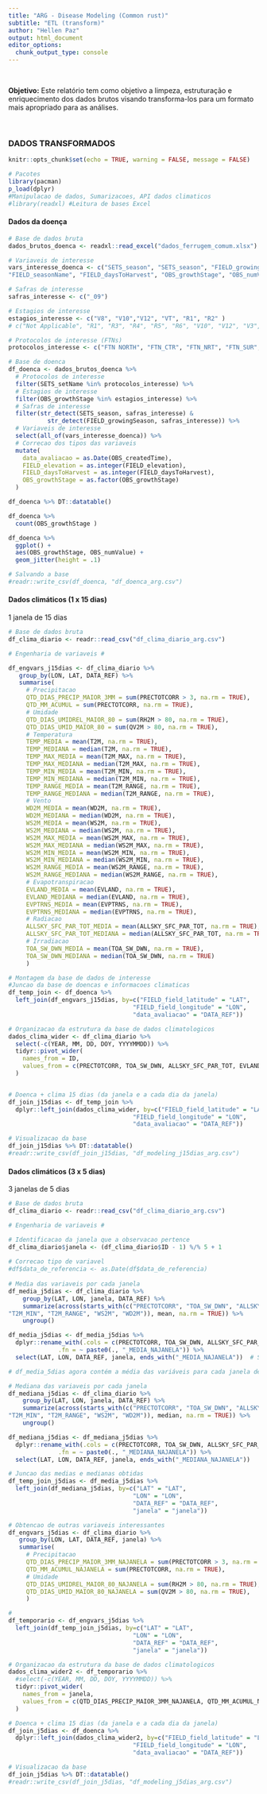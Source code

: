 ```yaml
---
title: "ARG - Disease Modeling (Common rust)"
subtitle: "ETL (transform)"
author: "Hellen Paz"
output: html_document
editor_options: 
  chunk_output_type: console
---
```


\

**Objetivo:** Este relatório tem como objetivo a limpeza, estruturação e enriquecimento dos dados brutos visando transforma-los para um formato mais apropriado para as análises.

\

### DADOS TRANSFORMADOS {.tabset}

```r
knitr::opts_chunk$set(echo = TRUE, warning = FALSE, message = FALSE)

# Pacotes
library(pacman)
p_load(dplyr)
#Manipulacao de dados, Sumarizacoes, API dados climaticos
#library(readxl) #Leitura de bases Excel

```

#### Dados da doença

```r
# Base de dados bruta
dados_brutos_doenca <- readxl::read_excel("dados_ferrugem_comum.xlsx")

# Variaveis de interesse
vars_interesse_doenca <- c("SETS_season", "SETS_season", "FIELD_growingSeason", "FIELD_locationName", "FIELD_State", "FIELD_County", "FIELD_Location", "FIELD_field_longitude", "FIELD_field_latitude", "FIELD_previousCrop", "FIELD_tillageMethod", "FIELD_elevation", "FIELD_isIrrigated", "FIELD_pipeline", 
"FIELD_seasonName", "FIELD_daysToHarvest", "OBS_growthStage", "OBS_numValue", "OBS_createdTime")

# Safras de interesse
safras_interesse <- c("_09")

# Estagios de interesse 
estagios_interesse <- c("V8", "V10","V12", "VT", "R1", "R2" )
# c("Not Applicable", "R1", "R3", "R4", "R5", "R6", "V10", "V12", "V3", "V5", "V6", "V7", "V8", "VT")

# Protocolos de interesse (FTNs) 
protocolos_interesse <- c("FTN NORTH", "FTN_CTR", "FTN_NRT", "FTN_SUR", "FTNNORTE", "FTNSUBTR", "FTNSUR", "FTNTEMPA1", "FTNTEMPA2", "FTNTEMPA3", "FTNTEMPL", "GEOFTNA", "GEOFTNB", "GEOFTNM", "GEOFTNTAP", "GEOFTNTBP", "GEOFTNTMP", "PRECOZ1FS", "PRECOZ2FS", "PRECOZ3FS", "STGEOFTNA", "STGEOFTNB", "STGEOFTNM")

# Base de doenca
df_doenca <- dados_brutos_doenca %>% 
  # Protocolos de interesse
  filter(SETS_setName %in% protocolos_interesse) %>% 
  # Estagios de interesse
  filter(OBS_growthStage %in% estagios_interesse) %>% 
  # Safras de interesse
  filter(str_detect(SETS_season, safras_interesse) & 
           str_detect(FIELD_growingSeason, safras_interesse)) %>% 
  # Variaveis de interesse
  select(all_of(vars_interesse_doenca)) %>% 
  # Correcao dos tipos das variaveis
  mutate(
    data_avaliacao = as.Date(OBS_createdTime),
    FIELD_elevation = as.integer(FIELD_elevation),
    FIELD_daysToHarvest = as.integer(FIELD_daysToHarvest),
    OBS_growthStage = as.factor(OBS_growthStage)
  )  

df_doenca %>% DT::datatable()

df_doenca %>% 
  count(OBS_growthStage ) 

df_doenca %>% 
  ggplot() + 
  aes(OBS_growthStage, OBS_numValue) + 
  geom_jitter(height = .1)

# Salvando a base
#readr::write_csv(df_doenca, "df_doenca_arg.csv")
```

#### Dados climáticos (1 x 15 dias)

1 janela de 15 dias

```r
# Base de dados bruta
df_clima_diario <- readr::read_csv("df_clima_diario_arg.csv")

# Engenharia de variaveis #

df_engvars_j15dias <- df_clima_diario %>%
   group_by(LON, LAT, DATA_REF) %>%
   summarise(
     # Precipitacao
     QTD_DIAS_PRECIP_MAIOR_3MM = sum(PRECTOTCORR > 3, na.rm = TRUE),
     QTD_MM_ACUMUL = sum(PRECTOTCORR, na.rm = TRUE),
     # Umidade
     QTD_DIAS_UMIDREL_MAIOR_80 = sum(RH2M > 80, na.rm = TRUE),
     QTD_DIAS_UMID_MAIOR_80 = sum(QV2M > 80, na.rm = TRUE),
     # Temperatura
     TEMP_MEDIA = mean(T2M, na.rm = TRUE),
     TEMP_MEDIANA = median(T2M, na.rm = TRUE),
     TEMP_MAX_MEDIA = mean(T2M_MAX, na.rm = TRUE),
     TEMP_MAX_MEDIANA = median(T2M_MAX, na.rm = TRUE),
     TEMP_MIN_MEDIA = mean(T2M_MIN, na.rm = TRUE),
     TEMP_MIN_MEDIANA = median(T2M_MIN, na.rm = TRUE),
     TEMP_RANGE_MEDIA = mean(T2M_RANGE, na.rm = TRUE),
     TEMP_RANGE_MEDIANA = median(T2M_RANGE, na.rm = TRUE),
     # Vento
     WD2M_MEDIA = mean(WD2M, na.rm = TRUE),
     WD2M_MEDIANA = median(WD2M, na.rm = TRUE),
     WS2M_MEDIA = mean(WS2M, na.rm = TRUE),
     WS2M_MEDIANA = median(WS2M, na.rm = TRUE),
     WS2M_MAX_MEDIA = mean(WS2M_MAX, na.rm = TRUE),
     WS2M_MAX_MEDIANA = median(WS2M_MAX, na.rm = TRUE),
     WS2M_MIN_MEDIA = mean(WS2M_MIN, na.rm = TRUE),
     WS2M_MIN_MEDIANA = median(WS2M_MIN, na.rm = TRUE),
     WS2M_RANGE_MEDIA = mean(WS2M_RANGE, na.rm = TRUE),
     WS2M_RANGE_MEDIANA = median(WS2M_RANGE, na.rm = TRUE),
     # Evapotranspiracao
     EVLAND_MEDIA = mean(EVLAND, na.rm = TRUE),
     EVLAND_MEDIANA = median(EVLAND, na.rm = TRUE),
     EVPTRNS_MEDIA = mean(EVPTRNS, na.rm = TRUE),
     EVPTRNS_MEDIANA = median(EVPTRNS, na.rm = TRUE),
     # Radiacao
     ALLSKY_SFC_PAR_TOT_MEDIA = mean(ALLSKY_SFC_PAR_TOT, na.rm = TRUE),
     ALLSKY_SFC_PAR_TOT_MEDIANA = median(ALLSKY_SFC_PAR_TOT, na.rm = TRUE),
     # Irradiacao
     TOA_SW_DWN_MEDIA = mean(TOA_SW_DWN, na.rm = TRUE),
     TOA_SW_DWN_MEDIANA = median(TOA_SW_DWN, na.rm = TRUE)
     )

# Montagem da base de dados de interesse
#Juncao da base de doencas e informacoes climaticas
df_temp_join <- df_doenca %>% 
  left_join(df_engvars_j15dias, by=c("FIELD_field_latitude" = "LAT",
                                   "FIELD_field_longitude" = "LON",
                                   "data_avaliacao" = "DATA_REF"))

# Organizacao da estrutura da base de dados climatologicos
dados_clima_wider <- df_clima_diario %>% 
  select(-c(YEAR, MM, DD, DOY, YYYYMMDD)) %>% 
  tidyr::pivot_wider(
    names_from = ID,
    values_from = c(PRECTOTCORR, TOA_SW_DWN, ALLSKY_SFC_PAR_TOT, EVLAND, EVPTRNS, RH2M, QV2M, T2M, T2M_MAX, T2M_MIN, T2M_RANGE, WD2M, WS2M, WS2M_MAX, WS2M_MIN, WS2M_RANGE)
  )


# Doenca + clima 15 dias (da janela e a cada dia da janela)
df_join_j15dias <- df_temp_join %>% 
  dplyr::left_join(dados_clima_wider, by=c("FIELD_field_latitude" = "LAT",
                                   "FIELD_field_longitude" = "LON",
                                   "data_avaliacao" = "DATA_REF"))

# Visualizacao da base
df_join_j15dias %>% DT::datatable()
#readr::write_csv(df_join_j15dias, "df_modeling_j15dias_arg.csv")
```

#### Dados climáticos (3 x 5 dias)

3 janelas de 5 dias

```r
# Base de dados bruta
df_clima_diario <- readr::read_csv("df_clima_diario_arg.csv")

# Engenharia de variaveis #

# Identificacao da janela que a observacao pertence
df_clima_diario$janela <- (df_clima_diario$ID - 1) %/% 5 + 1
  
# Correcao tipo de variavel
#df$data_de_referencia <- as.Date(df$data_de_referencia)
  
# Media das variaveis por cada janela
df_media_j5dias <- df_clima_diario %>%
    group_by(LAT, LON, janela, DATA_REF) %>%
    summarize(across(starts_with(c("PRECTOTCORR", "TOA_SW_DWN", "ALLSKY_SFC_PAR_TOT", "RH2M", "QV2M", "T2M", "T2M_MAX",
"T2M_MIN", "T2M_RANGE", "WS2M", "WD2M")), mean, na.rm = TRUE)) %>%
    ungroup()

df_media_j5dias <- df_media_j5dias %>%
  dplyr::rename_with(.cols = c(PRECTOTCORR, TOA_SW_DWN, ALLSKY_SFC_PAR_TOT, RH2M, QV2M, T2M, T2M_MAX, T2M_MIN, T2M_RANGE, WS2M, WS2M_MAX, WS2M_MIN, WS2M_RANGE, WD2M),
              .fn = ~ paste0(., "_MEDIA_NAJANELA")) %>%
  select(LAT, LON, DATA_REF, janela, ends_with("_MEDIA_NAJANELA"))  # Selecionar apenas as colunas com sufixos _media e _mediana

# df_media_5dias agora contém a média das variáveis para cada janela de 5 dias

# Mediana das variaveis por cada janela
df_mediana_j5dias <- df_clima_diario %>%
    group_by(LAT, LON, janela, DATA_REF) %>%
    summarize(across(starts_with(c("PRECTOTCORR", "TOA_SW_DWN", "ALLSKY_SFC_PAR_TOT", "RH2M", "QV2M", "T2M", "T2M_MAX",
"T2M_MIN", "T2M_RANGE", "WS2M", "WD2M")), median, na.rm = TRUE)) %>%
    ungroup()

df_mediana_j5dias <- df_mediana_j5dias %>%
  dplyr::rename_with(.cols = c(PRECTOTCORR, TOA_SW_DWN, ALLSKY_SFC_PAR_TOT, RH2M, QV2M, T2M, T2M_MAX, T2M_MIN, T2M_RANGE, WS2M, WS2M_MAX, WS2M_MIN, WS2M_RANGE, WD2M),
              .fn = ~ paste0(., "_MEDIANA_NAJANELA")) %>%
  select(LAT, LON, DATA_REF, janela, ends_with("_MEDIANA_NAJANELA"))

# Juncao das medias e medianas obtidas
df_temp_join_j5dias <- df_media_j5dias %>% 
  left_join(df_mediana_j5dias, by=c("LAT" = "LAT",
                                   "LON" = "LON",
                                   "DATA_REF" = "DATA_REF",
                                   "janela" = "janela"))

# Obtencao de outras variaveis interessantes
df_engvars_j5dias <- df_clima_diario %>%
   group_by(LON, LAT, DATA_REF, janela) %>%
   summarise(
     # Precipitacao
     QTD_DIAS_PRECIP_MAIOR_3MM_NAJANELA = sum(PRECTOTCORR > 3, na.rm = TRUE),
     QTD_MM_ACUMUL_NAJANELA = sum(PRECTOTCORR, na.rm = TRUE),
     # Umidade
     QTD_DIAS_UMIDREL_MAIOR_80_NAJANELA = sum(RH2M > 80, na.rm = TRUE),
     QTD_DIAS_UMID_MAIOR_80_NAJANELA = sum(QV2M > 80, na.rm = TRUE),
     )

#
df_temporario <- df_engvars_j5dias %>% 
  left_join(df_temp_join_j5dias, by=c("LAT" = "LAT",
                                   "LON" = "LON",
                                   "DATA_REF" = "DATA_REF",
                                   "janela" = "janela"))

# Organizacao da estrutura da base de dados climatologicos
dados_clima_wider2 <- df_temporario %>% 
  #select(-c(YEAR, MM, DD, DOY, YYYYMMDD)) %>% 
  tidyr::pivot_wider(
    names_from = janela,
    values_from = c(QTD_DIAS_PRECIP_MAIOR_3MM_NAJANELA, QTD_MM_ACUMUL_NAJANELA, QTD_DIAS_UMIDREL_MAIOR_80_NAJANELA, QTD_DIAS_UMID_MAIOR_80_NAJANELA, PRECTOTCORR_MEDIA_NAJANELA, TOA_SW_DWN_MEDIA_NAJANELA, ALLSKY_SFC_PAR_TOT_MEDIA_NAJANELA, RH2M_MEDIA_NAJANELA, QV2M_MEDIA_NAJANELA, T2M_MEDIA_NAJANELA, T2M_MAX_MEDIA_NAJANELA, T2M_MIN_MEDIA_NAJANELA, T2M_RANGE_MEDIA_NAJANELA, WS2M_MEDIA_NAJANELA, WS2M_MAX_MEDIA_NAJANELA, WS2M_MIN_MEDIA_NAJANELA, WS2M_RANGE_MEDIA_NAJANELA, WD2M_MEDIA_NAJANELA, PRECTOTCORR_MEDIANA_NAJANELA, TOA_SW_DWN_MEDIANA_NAJANELA, ALLSKY_SFC_PAR_TOT_MEDIANA_NAJANELA, RH2M_MEDIANA_NAJANELA, QV2M_MEDIANA_NAJANELA, T2M_MEDIANA_NAJANELA, T2M_MAX_MEDIANA_NAJANELA, T2M_MIN_MEDIANA_NAJANELA, T2M_RANGE_MEDIANA_NAJANELA, WS2M_MEDIANA_NAJANELA, WS2M_MAX_MEDIANA_NAJANELA, WS2M_MIN_MEDIANA_NAJANELA, WS2M_RANGE_MEDIANA_NAJANELA, WD2M_MEDIANA_NAJANELA)
  )

# Doenca + clima 15 dias (da janela e a cada dia da janela)
df_join_j5dias <- df_doenca %>% 
  dplyr::left_join(dados_clima_wider2, by=c("FIELD_field_latitude" = "LAT",
                                   "FIELD_field_longitude" = "LON",
                                   "data_avaliacao" = "DATA_REF"))

# Visualizacao da base
df_join_j5dias %>% DT::datatable()
#readr::write_csv(df_join_j5dias, "df_modeling_j5dias_arg.csv")
```
